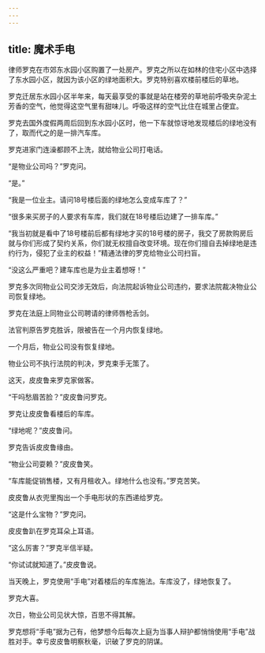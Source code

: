 ```yaml
---
---
---
```

title: 魔术手电
---




律师罗克在市郊东水园小区购置了一处房产。罗克之所以在如林的住宅小区中选择了东水园小区，就因为该小区的绿地面积大。罗克特别喜欢楼前楼后的草地。

罗克迁居东水园小区半年来，每天最享受的事就是站在楼旁的草地前呼吸夹杂泥土芳香的空气，他觉得这空气里有甜味儿。呼吸这样的空气比住在城里占便宜。

罗克去国外度假两周后回到东水园小区时，他一下车就惊讶地发现楼后的绿地没有了，取而代之的是一排汽车库。

罗克进家门连澡都顾不上洗，就给物业公司打电话。

“是物业公司吗？”罗克问。

“是。”

“我是一位业主。请问18号楼后面的绿地怎么变成车库了？”

“很多来买房子的人要求有车库，我们就在18号楼后边建了一排车库。”

“我当初就是看中了18号楼前后都有绿地才买的18号楼的房子，我交了房款购房后就与你们形成了契约关系，你们就无权擅自改变环境。现在你们擅自去掉绿地是违约行为，侵犯了业主的权益！”精通法律的罗克给物业公司扫盲。

“没这么严重吧？建车库也是为业主着想呀！”

罗克多次同物业公司交涉无效后，向法院起诉物业公司违约，要求法院裁决物业公司恢复绿地。

罗克在法庭上同物业公司聘请的律师唇枪舌剑。

法官判原告罗克胜诉，限被告在一个月内恢复绿地。

一个月后，物业公司没有恢复绿地。

物业公司不执行法院的判决，罗克束手无策了。

这天，皮皮鲁来罗克家做客。

“干吗愁眉苦脸？”皮皮鲁问罗克。

罗克让皮皮鲁看楼后的车库。

“绿地呢？”皮皮鲁问。

罗克告诉皮皮鲁缘由。

“物业公司耍赖？”皮皮鲁笑。

“车库能促销售楼，又有月租收入。绿地什么也没有。”罗克苦笑。

皮皮鲁从衣兜里掏出一个手电形状的东西递给罗克。

“这是什么宝物？”罗克问。

皮皮鲁趴在罗克耳朵上耳语。

“这么厉害？”罗克半信半疑。

“你试试就知道了。”皮皮鲁说。

当天晚上，罗克使用“手电”对着楼后的车库施法。车库没了，绿地恢复了。

罗克大喜。

次日，物业公司见状大惊，百思不得其解。

罗克想将“手电”据为己有，他梦想今后每次上庭为当事人辩护都悄悄使用“手电”战胜对手。幸亏皮皮鲁明察秋毫，识破了罗克的阴谋。